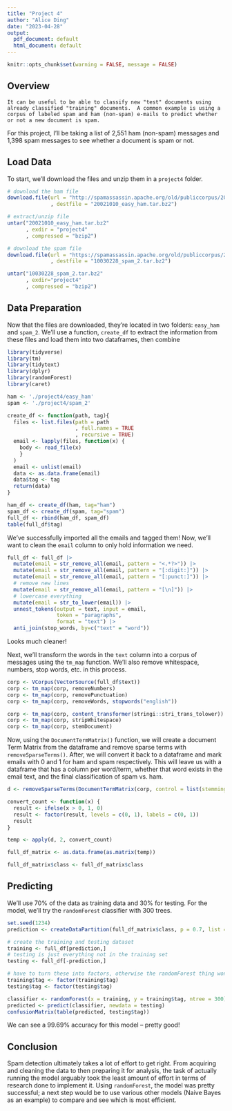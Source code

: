 ```yaml
---
title: "Project 4"
author: "Alice Ding"
date: "2023-04-28"
output:
  pdf_document: default
  html_document: default
---
```


```r
knitr::opts_chunk$set(warning = FALSE, message = FALSE) 
```

## Overview

```It can be useful to be able to classify new "test" documents using already classified "training" documents.  A common example is using a corpus of labeled spam and ham (non-spam) e-mails to predict whether or not a new document is spam.```

For this project, I'll be taking a list of 2,551 ham (non-spam) messages and 1,398 spam messages to see whether a document is spam or not.

## Load Data

To start, we'll download the files and unzip them in a `project4` folder.

```r
# download the ham file
download.file(url = "http://spamassassin.apache.org/old/publiccorpus/20021010_easy_ham.tar.bz2"
              , destfile = "20021010_easy_ham.tar.bz2")

# extract/unzip file
untar("20021010_easy_ham.tar.bz2"
      , exdir = "project4"
      , compressed = "bzip2")

# download the spam file
download.file(url = "https://spamassassin.apache.org/old/publiccorpus/20030228_spam_2.tar.bz2"
              , destfile = "10030228_spam_2.tar.bz2")

untar("10030228_spam_2.tar.bz2"
      , exdir="project4"
      , compressed = "bzip2")
```

## Data Preparation

Now that the files are downloaded, they're located in two folders: `easy_ham` and `spam_2`. We'll use a function, `create_df` to extract the information from these files and load them into two dataframes, then combine 

```r
library(tidyverse)
library(tm)
library(tidytext)
library(dplyr)
library(randomForest)
library(caret)

ham <- './project4/easy_ham'
spam <- './project4/spam_2'

create_df <- function(path, tag){
  files <- list.files(path = path
                      , full.names = TRUE
                      , recursive = TRUE)
  email <- lapply(files, function(x) {
    body <- read_file(x)
    }
  )
  email <- unlist(email)
  data <- as.data.frame(email)
  data$tag <- tag
  return(data)
}

ham_df <- create_df(ham, tag="ham") 
spam_df <- create_df(spam, tag="spam")
full_df <- rbind(ham_df, spam_df)
table(full_df$tag)
```

We've successfully imported all the emails and tagged them! Now, we'll want to clean the `email` column to only hold information we need.

```r
full_df <- full_df |>
  mutate(email = str_remove_all(email, pattern = "<.*?>")) |>
  mutate(email = str_remove_all(email, pattern = "[:digit:]")) |>
  mutate(email = str_remove_all(email, pattern = "[:punct:]")) |>
  # remove new lines
  mutate(email = str_remove_all(email, pattern = "[\n]")) |>
  # lowercase everything
  mutate(email = str_to_lower(email)) |>
  unnest_tokens(output = text, input = email,
                token = "paragraphs",
                format = "text") |>
  anti_join(stop_words, by=c("text" = "word"))
```

Looks much cleaner!

Next, we'll transform the words in the `text` column into a corpus of messages using the `tm_map` function. We'll also remove whitespace, numbers, stop words, etc. in this process.

```r
corp <- VCorpus(VectorSource(full_df$text))
corp <- tm_map(corp, removeNumbers)
corp <- tm_map(corp, removePunctuation)
corp <- tm_map(corp, removeWords, stopwords("english"))

corp <- tm_map(corp, content_transformer(stringi::stri_trans_tolower))
corp <- tm_map(corp, stripWhitespace)
corp <- tm_map(corp, stemDocument)
```

Now, using the `DocumentTermMatrix()` function, we will create a document Term Matrix from the dataframe and remove sparse terms with `removeSparseTerms()`. After, we will convert it back to a dataframe and mark emails with 0 and 1 for ham and spam respectively. This will leave us with a dataframe that has a column per word/term, whether that word exists in the email text, and the final classification of spam vs. ham.

```r
d <- removeSparseTerms(DocumentTermMatrix(corp, control = list(stemming = TRUE)), 0.999)

convert_count <- function(x) {
  result <- ifelse(x > 0, 1, 0)
  result <- factor(result, levels = c(0, 1), labels = c(0, 1))
  result
}

temp <- apply(d, 2, convert_count)

full_df_matrix <- as.data.frame(as.matrix(temp))

full_df_matrix$class <- full_df_matrix$class
```

## Predicting

We'll use 70% of the data as training data and 30% for testing. For the model, we'll try the `randomForest` classifier with 300 trees. 

```r
set.seed(1234)
prediction <- createDataPartition(full_df_matrix$class, p = 0.7, list = FALSE, times = 1)

# create the training and testing dataset
training <- full_df[prediction,]
# testing is just everything not in the training set
testing <- full_df[-prediction,]

# have to turn these into factors, otherwise the randomForest thing won't work
training$tag <- factor(training$tag)
testing$tag <- factor(testing$tag)

classifier <- randomForest(x = training, y = training$tag, ntree = 300) 
predicted <- predict(classifier, newdata = testing)
confusionMatrix(table(predicted, testing$tag))
```

We can see a 99.69% accuracy for this model -- pretty good!

## Conclusion

Spam detection ultimately takes a lot of effort to get right. From acquiring and cleaning the data to then preparing it for analysis, the task of actually running the model arguably took the least amount of effort in terms of research done to implement it. Using `randomForest`, the model was pretty successful; a next step would be to use various other models (Naive Bayes as an example) to compare and see which is most efficient.